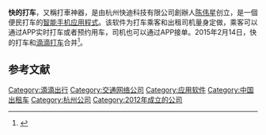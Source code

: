 
{{refimprove|time=2014-10-05T16:09:12+00:00}}
{{Infobox Software
| name = 快的打车
| logo = 快的打车.jpg
| screenshot = 
| caption = 
| developer = 杭州快迪科技有限公司

| latest release version = 
| latest preview version = 
| operating system = [[Android|Android]]、[[iOS|iOS]]
| language = [[简体中文|简体中文]]
| genre = 
| license = [[专有软件|专有]]
}}
'''快的打车'''，又稱打車神器，是由杭州快迪科技有限公司創辦人[[陈伟星|陈伟星]]创立，是一個便民打车的[[智能手机|智能手机]][[应用程式|应用程式]]。该软件为打车乘客和出租司机量身定做，乘客可以通过APP实时打车或者预约用车，司机也可以通过APP接单。2015年2月14日，快的打车和[[滴滴打车|滴滴打车]]合并<ref>{{cite web|title=滴滴快的合并复盘：这一年半里都发生了什么|url=http://tech.sina.com.cn/i/2016-08-01/doc-ifxunyxy6207003.shtml|publisher=新浪科技|access-date=2021-06-15|archive-date=2021-06-15|archive-url=https://web.archive.org/web/20210615011605/http://tech.sina.com.cn/i/2016-08-01/doc-ifxunyxy6207003.shtml|dead-url=no}}</ref>。

== 参考文献 ==
{{reflist}}

{{共享经济}}
{{Authority control}}
[[Category:滴滴出行|Category:滴滴出行]]
[[Category:交通网络公司|Category:交通网络公司]]
[[Category:应用软件|Category:应用软件]]
[[Category:中国出租车|Category:中国出租车]]
[[Category:杭州公司|Category:杭州公司]]
[[Category:2012年成立的公司|Category:2012年成立的公司]]